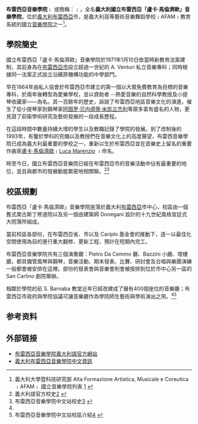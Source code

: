 '''布雷西亞音樂學院'''﹙{{lang-it|Conservatorio di Musica "Luca Marenzio" Brescia}} 或簡稱：{{lang-it|Conservatorio di Brescia}}﹚，全名'''義大利國立布雷西亞「盧卡‧馬倫濟歐」音樂學院'''，位於[[義大利|義大利]][[布雷西亞|布雷西亞]]市，是義大利高等藝術音樂舞蹈學校﹙AFAM﹚教育系統的國立[[音樂學院|音樂學院]]之一<ref>義大利大學暨科技研究部 Alta Formazione Artistica, Musicale e Coreutica ﹙AFAM﹚ 國立音樂學院列表 [http://www.afam.miur.it/argomenti/istituzioni/conservatori-di-musica.aspx] {{Wayback|url=http://www.afam.miur.it/argomenti/istituzioni/conservatori-di-musica.aspx |date=20201026082117 }}</ref>。

==學院簡史==
國立布雷西亞「盧卡‧馬倫濟歐」音樂學院於1971年1月10日依當時新教育法案建制，其前身為在[[布雷西亚|布雷西亞市]]設立超過一世紀的 A. Venturi 私立音樂專科；同時根據同一法案正式設立沿續原機構功能的中學部門。

早在1864年由私人協會於布雷西亞市建立的第一個以大眾免費教育為目標的音樂專科，於兩年後轉型為愛樂學校，並以資助者 --熱愛音樂的自然科學教授及小提琴收藏家——{{tsl|it|Carlo_Antonio_Venturi|卡洛‧安東尼奧‧文圖里|卡洛‧安東尼奧‧文圖里}}為名。其一百餘年的歷史，訴說了布雷西亞地區音樂文化的演進，催生了從小提琴家{{tsl|en|Antonio_Bazzini|安東尼奧‧巴齊尼|安東尼奧‧巴齊尼}}到鋼琴家[[阿图罗·贝内德蒂·米凯兰杰利|阿图罗·贝内德蒂·米凯兰杰利]]等眾多富有盛名的人物，更見證了前衛學術研究及藝術發展的一段成長歷程。

在這段時間中數量持續大增的學生以及教職記錄了學院的發展。到了改制後的1993年，有鑒於學科的完備以及教授們在音樂文化上的高度聲望，布雷西音樂學院已成為義大利最重要的學校之一，重新以生於布雷西亞並在音樂史上留名的重要作曲家[[盧卡·馬倫濟歐|盧卡‧馬倫濟歐]]﹙[http://en.wikipedia.org/wiki/Luca_Marenzio Luca Marenzio] {{Wayback|url=http://en.wikipedia.org/wiki/Luca_Marenzio |date=20210316143823 }}﹚命名。

時至今日，國立布雷西亞音樂院已經在布雷西亞市的音樂活動中佔有最重要的地位，並且與都市的發展動能緊密地相關聯。<ref name="sedestoria">義大利語官方校史[https://www.consbs.it/presentazione/] {{Wayback|url=https://www.consbs.it/presentazione/ |date=20220307213141 }}</ref><ref>布雷西亞音樂學院中文站校史[https://conservatoriobresciacinese.wordpress.com/%e5%b8%83%e9%9b%b7%e8%a5%bf%e4%ba%9e%e9%9f%b3%e6%a8%82%e5%ad%b8%e9%99%a2%e7%b0%a1%e5%8f%b2/] {{Wayback|url=https://conservatoriobresciacinese.wordpress.com/%e5%b8%83%e9%9b%b7%e8%a5%bf%e4%ba%9e%e9%9f%b3%e6%a8%82%e5%ad%b8%e9%99%a2%e7%b0%a1%e5%8f%b2/ |date=20160331165313 }}</ref>

==校區規劃==
布雷西亞「盧卡‧馬倫濟歐」音樂學院座落於義大利[[布雷西亚|布雷西亞]]市中心，校區由一個舊式奧古斯丁修道院以及另一個由建築師 Donegani 設計的十九世紀風格宮廷式大院落所組成。

當前校區各部份，在布雷西亞省、市以及 Cariplo 基金會的推動下，逐一以最佳化空間使用為目的進行重大翻修、更新工程，預計在短期內完工。

布雷西亞音樂學院共有三個演奏廳：Pietro Da Cemmo 廳、Bazzini 小廳、塔樓廳，都具備管風琴與鋼琴，音樂活動、期末發表、比賽、研討會及合唱與樂團演練一般都會被安排在這裡。部份的發表會與音樂會則會被按排到位於市中心另一區的 San Carlino 劇院舉辦。

相鄰於學院的前 S. Barnaba 教堂近年已經改建成了擁有400個座位的音樂廳；布雷西亞市政府與學院協議可讓音樂廳作為學院師生藝術與學術演出之用。<ref name="sedestoria" /><ref>布雷西亞音樂學院中文站校區介紹[https://conservatoriobresciacinese.wordpress.com/%e5%b8%83%e9%9b%b7%e8%a5%bf%e4%ba%9e%e9%9f%b3%e6%a8%82%e5%ad%b8%e9%99%a2%e6%a0%a1%e5%8d%80%e7%b0%a1%e4%bb%8b/] {{Wayback|url=https://conservatoriobresciacinese.wordpress.com/%e5%b8%83%e9%9b%b7%e8%a5%bf%e4%ba%9e%e9%9f%b3%e6%a8%82%e5%ad%b8%e9%99%a2%e6%a0%a1%e5%8d%80%e7%b0%a1%e4%bb%8b/ |date=20160328165420 }}</ref>

== 参考资料 ==
{{Reflist}}

== 外部链接 ==
* [https://www.consbs.it/ 布雷西亞音樂學院義大利語官方網站] {{Wayback|url=https://www.consbs.it/ |date=20210121150829 }}
* [https://conservatoriobresciacinese.wordpress.com/ 義大利布雷西亞音樂學院中文資訊] {{Wayback|url=https://conservatoriobresciacinese.wordpress.com/ |date=20201126144545 }}